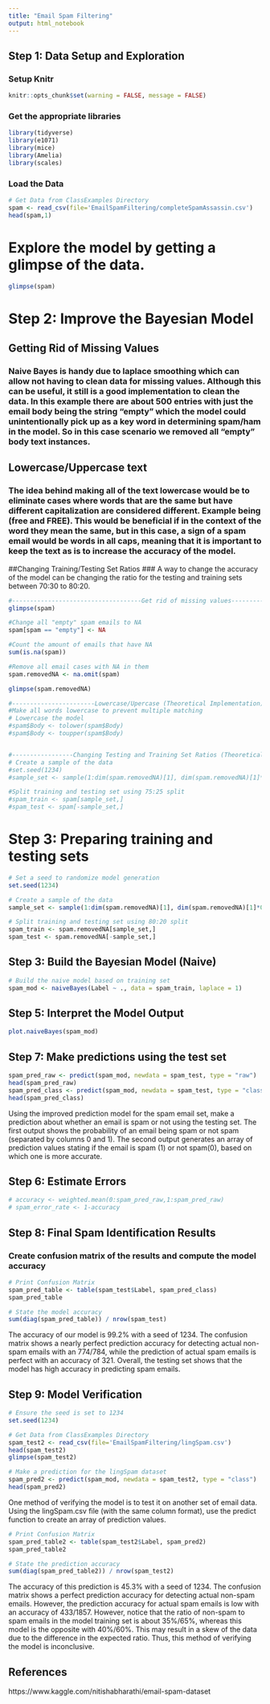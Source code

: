 ```yaml
---
title: "Email Spam Filtering"
output: html_notebook
---
```


## Step 1: Data Setup and Exploration

### Setup Knitr
```r
knitr::opts_chunk$set(warning = FALSE, message = FALSE)
```

### Get the appropriate libraries
```r
library(tidyverse)
library(e1071)
library(mice)
library(Amelia)
library(scales)
```

### Load the Data
```r
# Get Data from ClassExamples Directory
spam <- read_csv(file='EmailSpamFiltering/completeSpamAssassin.csv')
head(spam,1)
```

# Explore the model by getting a glimpse of the data.
```r
glimpse(spam)
```


# Step 2: Improve the Bayesian Model

## Getting Rid of Missing Values
### Naive Bayes is handy due to laplace smoothing which can allow not having to clean data for missing values. Although this can be useful, it still is a good implementation to clean the data. In this example there are about 500 entries with just the email body being the string "empty" which the model could unintentionally pick up as a key word in determining spam/ham in the model. So in this case scenario we removed all "empty" body text instances.

## Lowercase/Uppercase text
### The idea behind making all of the text lowercase would be to eliminate cases where words that are the same but have different capitalization are considered different. Example being (free and FREE). This would be beneficial if in the context of the word they mean the same, but in this case, a sign of a spam email would be words in all caps, meaning that it is important to keep the text as is to increase the accuracy of the model.

##Changing Training/Testing Set Ratios
### A way to change the accuracy of the model can be changing the ratio for the testing and training sets between 70:30 to 80:20.
```r
#------------------------------------Get rid of missing values---------------------------------------------------------
glimpse(spam)

#Change all "empty" spam emails to NA
spam[spam == "empty"] <- NA

#Count the amount of emails that have NA
sum(is.na(spam))

#Remove all email cases with NA in them
spam.removedNA <- na.omit(spam)

glimpse(spam.removedNA)

#-----------------------Lowercase/Upercase (Theoretical Implementation)-----------------------------------------
#Make all words lowercase to prevent multiple matching
# Lowercase the model
#spam$Body <- tolower(spam$Body)
#spam$Body <- toupper(spam$Body)


#-----------------Changing Testing and Training Set Ratios (Theoretical Implementation)---------------------------
# Create a sample of the data
#set.seed(1234)
#sample_set <- sample(1:dim(spam.removedNA)[1], dim(spam.removedNA)[1]*0.75)

#Split training and testing set using 75:25 split
#spam_train <- spam[sample_set,]
#spam_test <- spam[-sample_set,]

```

# Step 3: Preparing training and testing sets
```r
# Set a seed to randomize model generation
set.seed(1234)

# Create a sample of the data
sample_set <- sample(1:dim(spam.removedNA)[1], dim(spam.removedNA)[1]*0.80)

# Split training and testing set using 80:20 split
spam_train <- spam.removedNA[sample_set,]
spam_test <- spam.removedNA[-sample_set,]
```

## Step 3: Build the Bayesian Model (Naive)
```r
# Build the naive model based on training set
spam_mod <- naiveBayes(Label ~ ., data = spam_train, laplace = 1)

```





## Step 5: Interpret the Model Output
```r
plot.naiveBayes(spam_mod)
```


## Step 7: Make predictions using the test set
```r
spam_pred_raw <- predict(spam_mod, newdata = spam_test, type = "raw")
head(spam_pred_raw)
spam_pred_class <- predict(spam_mod, newdata = spam_test, type = "class")
head(spam_pred_class)
```

Using the improved prediction model for the spam email set, make a prediction about whether an email is spam or not using the testing set.
The first output shows the probability of an email being spam or not spam (separated by columns 0 and 1). The second output generates an array of prediction values stating if the email is spam (1) or not spam(0), based on which one is more accurate.


## Step 6: Estimate Errors
```r
# accuracy <- weighted.mean(0:spam_pred_raw,1:spam_pred_raw)
# spam_error_rate <- 1-accuracy
```

## Step 8: Final Spam Identification Results

### Create confusion matrix of the results and compute the model accuracy
```r
# Print Confusion Matrix
spam_pred_table <- table(spam_test$Label, spam_pred_class)
spam_pred_table

# State the model accuracy
sum(diag(spam_pred_table)) / nrow(spam_test)
```

The accuracy of our model is 99.2% with a seed of 1234. The confusion matrix shows a nearly perfect prediction accuracy for detecting actual non-spam emails with an 774/784, while the prediction of actual spam emails is perfect with an accuracy of 321. Overall, the testing set shows that the model has high accuracy in predicting spam emails.


## Step 9: Model Verification
```r
# Ensure the seed is set to 1234
set.seed(1234)

# Get Data from ClassExamples Directory
spam_test2 <- read_csv(file='EmailSpamFiltering/lingSpam.csv')
head(spam_test2)
glimpse(spam_test2)

# Make a prediction for the lingSpam dataset
spam_pred2 <- predict(spam_mod, newdata = spam_test2, type = "class")
head(spam_pred2)
```

One method of verifying the model is to test it on another set of email data. Using the lingSpam.csv file (with the same column format), use the predict function to create an array of prediction values.

```r
# Print Confusion Matrix
spam_pred_table2 <- table(spam_test2$Label, spam_pred2)
spam_pred_table2

# State the prediction accuracy
sum(diag(spam_pred_table2)) / nrow(spam_test2)
```

The accuracy of this prediction is 45.3% with a seed of 1234. The confusion matrix shows a perfect prediction accuracy for detecting actual non-spam emails. However, the prediction accuracy for actual spam emails is low with an accuracy of 433/1857. However, notice that the ratio of non-spam to spam emails in the model training set is about 35%/65%, whereas this model is the opposite with 40%/60%. This may result in a skew of the data due to the difference in the expected ratio. Thus, this method of verifying the model is inconclusive.

## References
https://www.kaggle.com/nitishabharathi/email-spam-dataset